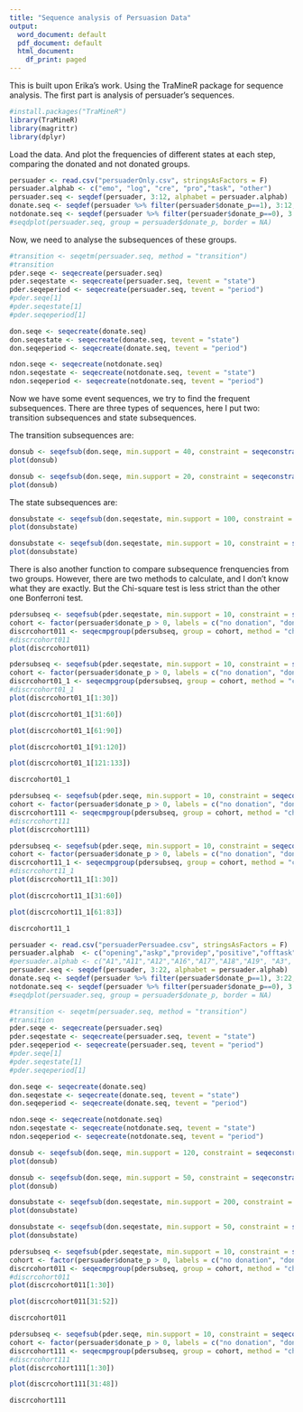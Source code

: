 ```yaml
---
title: "Sequence analysis of Persuasion Data"
output:
  word_document: default
  pdf_document: default
  html_document:
    df_print: paged
---
```


This is built upon Erika's work. Using the TraMineR package for sequence analysis. The first part is analysis of persuader's sequences.

```r
#install.packages("TraMineR")
library(TraMineR)
library(magrittr)
library(dplyr)
```

Load the data. And plot the frequencies of different states at each step, comparing the donated and not donated groups.

```r
persuader <- read.csv("persuaderOnly.csv", stringsAsFactors = F)
persuader.alphab <- c("emo", "log", "cre", "pro","task", "other")
persuader.seq <- seqdef(persuader, 3:12, alphabet = persuader.alphab)
donate.seq <- seqdef(persuader %>% filter(persuader$donate_p==1), 3:12, alphabet = persuader.alphab)
notdonate.seq <- seqdef(persuader %>% filter(persuader$donate_p==0), 3:12, alphabet = persuader.alphab)
#seqdplot(persuader.seq, group = persuader$donate_p, border = NA)
```

Now, we need to analyse the subsequences of these groups.
```r
#transition <- seqetm(persuader.seq, method = "transition")
#transition
pder.seqe <- seqecreate(persuader.seq)
pder.seqestate <- seqecreate(persuader.seq, tevent = "state")
pder.seqeperiod <- seqecreate(persuader.seq, tevent = "period")
#pder.seqe[1]
#pder.seqestate[1]
#pder.seqeperiod[1]

don.seqe <- seqecreate(donate.seq)
don.seqestate <- seqecreate(donate.seq, tevent = "state")
don.seqeperiod <- seqecreate(donate.seq, tevent = "period")

ndon.seqe <- seqecreate(notdonate.seq)
ndon.seqestate <- seqecreate(notdonate.seq, tevent = "state")
ndon.seqeperiod <- seqecreate(notdonate.seq, tevent = "period")
```

Now we have some event sequences, we try to find the frequent subsequences. There are three types of sequences, here I put two: transition subsequences and state subsequences.

The transition subsequences are:
```r
donsub <- seqefsub(don.seqe, min.support = 40, constraint = seqeconstraint(count.method = 1))
plot(donsub)
```


```r
donsub <- seqefsub(don.seqe, min.support = 20, constraint = seqeconstraint(max.gap = 1, count.method = 1))
plot(donsub)
```


The state subsequences are:
```r
donsubstate <- seqefsub(don.seqestate, min.support = 100, constraint = seqeconstraint(count.method = 1))
plot(donsubstate)
```

```r
donsubstate <- seqefsub(don.seqestate, min.support = 10, constraint = seqeconstraint(max.gap = 1, count.method = 1))
plot(donsubstate)
```

There is also another function to compare subsequence frenquencies from two groups. However, there are two methods to calculate, and I don't know what they are exactly. But the Chi-square test is less strict than the other one Bonferroni test.

```r
pdersubseq <- seqefsub(pder.seqestate, min.support = 10, constraint = seqeconstraint(count.method = 1, max.gap = 1))
cohort <- factor(persuader$donate_p > 0, labels = c("no donation", "donation"))
discrcohort011 <- seqecmpgroup(pdersubseq, group = cohort, method = "chisq", pvalue.limit = 0.1)
#discrcohort011
plot(discrcohort011)
```


```r
pdersubseq <- seqefsub(pder.seqestate, min.support = 10, constraint = seqeconstraint(count.method = 1))
cohort <- factor(persuader$donate_p > 0, labels = c("no donation", "donation"))
discrcohort01_1 <- seqecmpgroup(pdersubseq, group = cohort, method = "chisq", pvalue.limit = 0.1)
#discrcohort01_1
plot(discrcohort01_1[1:30])
```

```r
plot(discrcohort01_1[31:60])
```

```r
plot(discrcohort01_1[61:90])
```

```r
plot(discrcohort01_1[91:120])
```

```r
plot(discrcohort01_1[121:133])
```

```r
discrcohort01_1
```


```r
pdersubseq <- seqefsub(pder.seqe, min.support = 10, constraint = seqeconstraint(count.method = 1, max.gap = 1))
cohort <- factor(persuader$donate_p > 0, labels = c("no donation", "donation"))
discrcohort111 <- seqecmpgroup(pdersubseq, group = cohort, method = "chisq", pvalue.limit = 0.1)
#discrcohort111
plot(discrcohort111)
```




```r
pdersubseq <- seqefsub(pder.seqe, min.support = 10, constraint = seqeconstraint(count.method = 1))
cohort <- factor(persuader$donate_p > 0, labels = c("no donation", "donation"))
discrcohort11_1 <- seqecmpgroup(pdersubseq, group = cohort, method = "chisq", pvalue.limit = 0.1)
#discrcohort11_1
plot(discrcohort11_1[1:30])
```

```r
plot(discrcohort11_1[31:60])
```

```r
plot(discrcohort11_1[61:83])
```

```r
discrcohort11_1
```


```r
persuader <- read.csv("persuaderPersuadee.csv", stringsAsFactors = F)
persuader.alphab  <- c("opening","askp","providep","positive","offtask","asktask","agree","disagree","cre","emo","log","other","pro","task") # the order of strategies
#persuader.alphab <- c("A1","A11","A12","A16","A17","A18","A19", "A3", "A5","A6","cre","emo","log","other","pro","task") # the order of strategies
persuader.seq <- seqdef(persuader, 3:22, alphabet = persuader.alphab)
donate.seq <- seqdef(persuader %>% filter(persuader$donate_p==1), 3:22, alphabet = persuader.alphab)
notdonate.seq <- seqdef(persuader %>% filter(persuader$donate_p==0), 3:22, alphabet = persuader.alphab)
#seqdplot(persuader.seq, group = persuader$donate_p, border = NA)
```



```r
#transition <- seqetm(persuader.seq, method = "transition")
#transition
pder.seqe <- seqecreate(persuader.seq)
pder.seqestate <- seqecreate(persuader.seq, tevent = "state")
pder.seqeperiod <- seqecreate(persuader.seq, tevent = "period")
#pder.seqe[1]
#pder.seqestate[1]
#pder.seqeperiod[1]

don.seqe <- seqecreate(donate.seq)
don.seqestate <- seqecreate(donate.seq, tevent = "state")
don.seqeperiod <- seqecreate(donate.seq, tevent = "period")

ndon.seqe <- seqecreate(notdonate.seq)
ndon.seqestate <- seqecreate(notdonate.seq, tevent = "state")
ndon.seqeperiod <- seqecreate(notdonate.seq, tevent = "period")
```

```r
donsub <- seqefsub(don.seqe, min.support = 120, constraint = seqeconstraint(count.method = 1))
plot(donsub)
```


```r
donsub <- seqefsub(don.seqe, min.support = 50, constraint = seqeconstraint(max.gap = 1, count.method = 1))
plot(donsub)
```

```r
donsubstate <- seqefsub(don.seqestate, min.support = 200, constraint = seqeconstraint(count.method = 1))
plot(donsubstate)
```


```r
donsubstate <- seqefsub(don.seqestate, min.support = 50, constraint = seqeconstraint(max.gap = 1, count.method = 1))
plot(donsubstate)
```


```r
pdersubseq <- seqefsub(pder.seqestate, min.support = 10, constraint = seqeconstraint(count.method = 1, max.gap = 1))
cohort <- factor(persuader$donate_p > 0, labels = c("no donation", "donation"))
discrcohort011 <- seqecmpgroup(pdersubseq, group = cohort, method = "chisq", pvalue.limit = 0.1)
#discrcohort011
plot(discrcohort011[1:30])
```

```r
plot(discrcohort011[31:52])
```
```r
discrcohort011
```



```r
pdersubseq <- seqefsub(pder.seqe, min.support = 10, constraint = seqeconstraint(count.method = 1, max.gap = 1))
cohort <- factor(persuader$donate_p > 0, labels = c("no donation", "donation"))
discrcohort111 <- seqecmpgroup(pdersubseq, group = cohort, method = "chisq", pvalue.limit = 0.1)
#discrcohort111
plot(discrcohort111[1:30])
```


```r
plot(discrcohort111[31:48])
```



```r
discrcohort111
```










